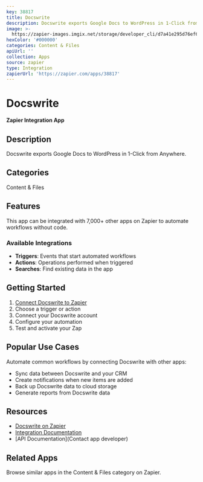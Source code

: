```yaml
---
key: 38817
title: Docswrite
description: Docswrite exports Google Docs to WordPress in 1-Click from Anywhere.
image: >-
  https://zapier-images.imgix.net/storage/developer_cli/d7a41e295d76ef665b5cf2038f8b7f4f.png?auto=format%2Ccompress&ixlib=python-3.0.0&q=50
hexColor: '#000000'
categories: Content & Files
apiUrl: ''
collection: Apps
source: zapier
type: Integration
zapierUrl: 'https://zapier.com/apps/38817'
---
```

# Docswrite

**Zapier Integration App**

## Description

Docswrite exports Google Docs to WordPress in 1-Click from Anywhere.

## Categories

Content & Files

## Features

This app can be integrated with 7,000+ other apps on Zapier to automate workflows without code.

### Available Integrations

- **Triggers**: Events that start automated workflows
- **Actions**: Operations performed when triggered
- **Searches**: Find existing data in the app

## Getting Started

1. [Connect Docswrite to Zapier](https://zapier.com/apps/38817)
2. Choose a trigger or action
3. Connect your Docswrite account
4. Configure your automation
5. Test and activate your Zap

## Popular Use Cases

Automate common workflows by connecting Docswrite with other apps:

- Sync data between Docswrite and your CRM
- Create notifications when new items are added
- Back up Docswrite data to cloud storage
- Generate reports from Docswrite data

## Resources

- [Docswrite on Zapier](https://zapier.com/apps/38817)
- [Integration Documentation](https://zapier.com/apps/38817/integrations)
- [API Documentation](Contact app developer)

## Related Apps

Browse similar apps in the Content & Files category on Zapier.
